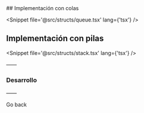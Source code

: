 
<WeekLayout h1_title='Pilas & Colas'>
  ## Implementación con colas

  <Snippet file='@src/structs/queue.tsx' lang={'tsx'} />

  <EnterpriseListQueue client:load />

  ## Implementación con pilas

  <Snippet file='@src/structs/stack.tsx' lang={'tsx'} />

  <EnterpriseListStack client:load />

  ——

  <Dialog title='Ejercicio Propuesto'>
    Construya la solución del siguiente aplicativo usando Pilas y Colas. Su programa también tendrá la opción de consultar, actualizar y eliminar registros.
    Construya un aplicativo que permita guardar en una lista la información: Nombres, Apellido Paterno, Apellido Materno, Sueldo base, Ventas realizadas, Estado civil, Número de Hijos y Sueldo Neto.

    El programa debe calcular para cada empleado el sueldo neto mediante la relación siguiente:

    `Sueldo Neto = Sueldo base + Comisión por ventas - Descuento por seguro - Descuento por impuesto`

    Donde: la comisión por ventas es el 5% de las ventas realizadas.
    El descuento por seguro se obtiene como sigue:

    - Si el empleado es soltero el descuento es de S/. 100.
    - Si el empleado es casado sin hijos el descuento es de S/. 120.
    - Si el empleado es casado con hijos el descuento es de S/. 50 + S/. 70 por cada hijo.

    Suponga que llamamos TA a la suma del Sueldo base + comisión por ventas, entonces el Descuento por el Impuesto (DI) se obtiene como sigue:

    | Rango del TA | Monto de DI |
    | ------------ | ----------- |
    | 0 a 1500     | 0           |
    | 1500 a 2300  | 3% del TA   |
    | 2301 a 3000  | 4% del TA   |
    | 3001 a más   | 6% del TA   |

    El programa debe mostrar el monto total que la empresa debe pagar por concepto de sueldos, el monto total por comisiones de ventas, el monto total de los descuentos por impuesto y por seguro.
  </Dialog>

  ### Desarrollo

  <EnterpriseListProposedExercise client:load />

  ——

  <Link back>Go back</Link>
</WeekLayout>
